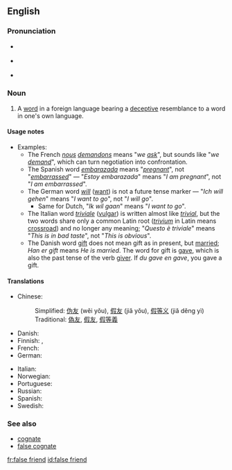 {{was wotd|2007|May|4}}
==English==
{{wikipedia}}

===Pronunciation===
* {{a|RP}} {{IPA|/ˌfɒls ˈfrɛnd/|/ˌfɔːls ˈfrɛnd/}}
* {{a|US}} {{IPA|/ˌfɑːls ˈfrɛnd/}}
* {{audio|en-us-false friend.ogg|Audio (US)}}

===Noun===
{{en-noun|sg=[[false]] [[friend]]}}

# {{linguistics|idiom}} A [[word]] in a foreign language bearing a [[deceptive]] resemblance to a word in one's own language.

====Usage notes====
* Examples:
** The French ''[[nous]] [[demandons]]'' means "''we [[ask]]''", but sounds like "''we [[demand]]''", which can turn negotiation into confrontation.
** The Spanish word ''[[embarazada]]'' means "''[[pregnant]]''", not "''[[embarrassed]]''" &mdash; "''Estoy embarazada''" means "''I am pregnant''", not "''I am embarrassed''".
** The German word ''[[will]]'' ([[want]]) is not a future tense marker &mdash; "''Ich will gehen''" means "''I want to go''", not "''I will go''".
*** Same for Dutch, "''Ik wil gaan''" means "''I want to go''".
** The Italian word ''[[triviale]]'' ([[vulgar]]) is written almost like ''[[trivial]]'', but the two words share only a common Latin root (''[[trivium]]'' in Latin means [[crossroad]]) and no longer any meaning; "''Questo è triviale''" means "''This is in bad taste''", not "''This is obvious''".
** The Danish word [[gift]] does not mean gift as in present, but [[married]]; ''Han er gift'' means ''He is married''. The word for gift is [[gave]], which is also the past tense of the verb [[giver]]. If ''du gave en gave'', you gave a gift.

====Translations====
{{trans-top|false friend}}
* Chinese:
*: Simplified: [[伪友]] (wěi yǒu), [[假友]] (jiǎ yǒu), [[假等义]] (jiǎ děng yì)
*: Traditional: [[偽友]], [[假友]], [[假等義]]
* Danish: {{t|da|falsk ven}}
* Finnish: {{t|fi|väärä ystävä}}, {{t|fi|petollinen ystävä}}
* French: {{t+|fr|faux-ami|m}}
* German: {{t|de|falscher Freund|m}}
{{trans-mid}}
* Italian: {{t-|it|falso amico|m}}
* Norwegian: {{t|no|falsk venn}}
* Portuguese: {{t|pt|falso amigo|m}}
* Russian: {{t|ru|ложный друг|m|tr=lóžnyj drug}}
* Spanish: {{t|es|falso amigo|m}}
* Swedish: {{t|sv|falska vänner}}
{{trans-bottom}}

===See also===
* [[cognate]]
* [[false cognate]]

[[fr:false friend]]
[[id:false friend]]